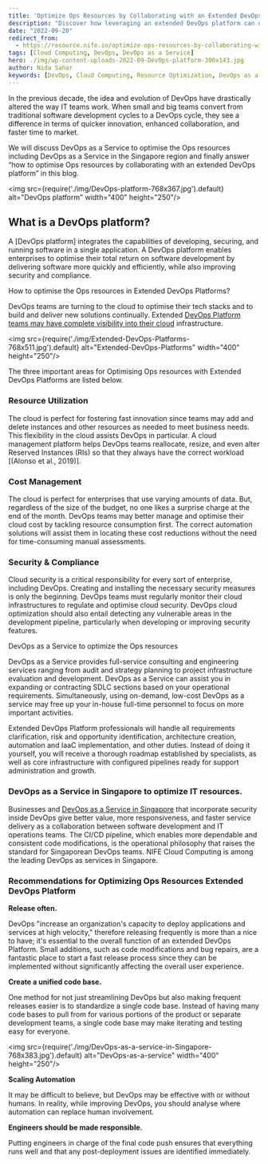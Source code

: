 ```yaml
---
title: 'Optimize Ops Resources by Collaborating with an Extended DevOps Platform'
description: "Discover how leveraging an extended DevOps platform can optimize your Ops resources. This blog explores DevOps as a Service, its benefits in cloud environments, and strategies for improving resource utilization, cost management, and security. Learn how to enhance your DevOps processes and make the most of your technology stack."
date: "2022-09-20"
redirect_from: 
  - https://resource.nife.io/optimize-ops-resources-by-collaborating-with-an-extended-devops-platform/
tags: [Cloud Computing, DevOps, DevOps as a Service]
hero: ./img/wp-content-uploads-2022-09-DevOps-platform-300x143.jpg
author: Nida Sahar
keywords: [DevOps, Cloud Computing, Resource Optimization, DevOps as a Service, Cost Management, Security]
---
```


In the previous decade, the idea and evolution of DevOps have drastically altered the way IT teams work. When small and big teams convert from traditional software development cycles to a DevOps cycle, they see a difference in terms of quicker innovation, enhanced collaboration, and faster time to market.

We will discuss DevOps as a Service to optimise the Ops resources including DevOps as a Service in the Singapore region and finally answer “how to optimise Ops resources by collaborating with an extended DevOps platform” in this blog.


<img src={require('./img/DevOps-platform-768x367.jpg').default} alt="DevOps platform" width="400" height="250"/>
<br/>


 
##

## What is a DevOps platform?

A [DevOps platform] integrates the capabilities of developing, securing, and running software in a single application. A DevOps platform enables enterprises to optimise their total return on software development by delivering software more quickly and efficiently, while also improving security and compliance.

How to optimise the Ops resources in Extended DevOps Platforms?

DevOps teams are turning to the cloud to optimise their tech stacks and to build and deliver new solutions continually. Extended [DevOps Platform teams may have complete visibility into their cloud](/blog/hybrid-cloud-platform-for-devops-developers-devops-as-a-service/) infrastructure.

<img src={require('./img/Extended-DevOps-Platforms-768x511.jpg').default} alt="Extended-DevOps-Platforms" width="400" height="250"/>
<br/>


 
The three important areas for Optimising Ops resources with Extended DevOps Platforms are listed below.

### Resource Utilization

The cloud is perfect for fostering fast innovation since teams may add and delete instances and other resources as needed to meet business needs. This flexibility in the cloud assists DevOps in particular. A cloud management platform helps DevOps teams reallocate, resize, and even alter Reserved Instances (RIs) so that they always have the correct workload [(Alonso et al., 2019)].

### Cost Management

The cloud is perfect for enterprises that use varying amounts of data. But, regardless of the size of the budget, no one likes a surprise charge at the end of the month. DevOps teams may better manage and optimise their cloud cost by tackling resource consumption first. The correct automation solutions will assist them in locating these cost reductions without the need for time-consuming manual assessments.

### Security & Compliance

Cloud security is a critical responsibility for every sort of enterprise, including DevOps. Creating and installing the necessary security measures is only the beginning. DevOps teams must regularly monitor their cloud infrastructures to regulate and optimise cloud security. DevOps cloud optimization should also entail detecting any vulnerable areas in the development pipeline, particularly when developing or improving security features.

DevOps as a Service to optimize the Ops resources

DevOps as a Service provides full-service consulting and engineering services ranging from audit and strategy planning to project infrastructure evaluation and development. DevOps as a Service can assist you in expanding or contracting SDLC sections based on your operational requirements. Simultaneously, using on-demand, low-cost DevOps as a service may free up your in-house full-time personnel to focus on more important activities.

Extended DevOps Platform professionals will handle all requirements clarification, risk and opportunity identification, architecture creation, automation and IaaC implementation, and other duties. Instead of doing it yourself, you will receive a thorough roadmap established by specialists, as well as core infrastructure with configured pipelines ready for support administration and growth.

### DevOps as a Service in Singapore to optimize IT resources.

Businesses and [DevOps as a Service in Singapore](/blog/devops-as-a-service-devops-as-a-service-in-singapore/) that incorporate security inside DevOps give better value, more responsiveness, and faster service delivery as a collaboration between software development and IT operations teams. The CI/CD pipeline, which enables more dependable and consistent code modifications, is the operational philosophy that raises the standard for Singaporean DevOps teams. NIFE Cloud Computing is among the leading DevOps as services in Singapore.

### Recommendations for Optimizing Ops Resources Extended DevOps Platform

**Release often.**

DevOps "increase an organization's capacity to deploy applications and services at high velocity," therefore releasing frequently is more than a nice to have; it's essential to the overall function of an extended DevOps Platform. Small additions, such as code modifications and bug repairs, are a fantastic place to start a fast release process since they can be implemented without significantly affecting the overall user experience.

**Create a unified code base.**

One method for not just streamlining DevOps but also making frequent releases easier is to standardize a single code base. Instead of having many code bases to pull from for various portions of the product or separate development teams, a single code base may make iterating and testing easy for everyone.

<img src={require('./img/DevOps-as-a-service-in-Singapore-768x383.jpg').default} alt="DevOps-as-a-service" width="400" height="250"/>
<br/>


 
**Scaling Automation**

It may be difficult to believe, but DevOps may be effective with or without humans. In reality, while improving DevOps, you should analyse where automation can replace human involvement.

**Engineers should be made responsible.**

Putting engineers in charge of the final code push ensures that everything runs well and that any post-deployment issues are identified immediately.


